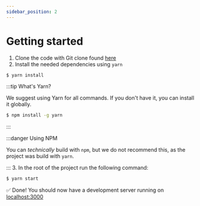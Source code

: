 ```yaml
---
sidebar_position: 2
---
```


# Getting started

1. Clone the code with Git clone found [here](https://git.ti.howest.be/TI/2021-2022/s5/trending-topics/projects/hybrid-work1/front-end)
2. Install the needed dependencies using `yarn`
```bash
$ yarn install
```
:::tip What's Yarn?

We suggest using Yarn for all commands. 
If you don't have it, you can install it globally.
```bash
$ npm install -g yarn
```

:::

:::danger Using NPM

You can *technically* build with `npm`, but we do not recommend this, as the project was build with `yarn`.

:::
3. In the root of the project run the following command:
```bash
$ yarn start
```
✅ Done! You should now have a development server running on [localhost:3000](http://localhost:3000)
